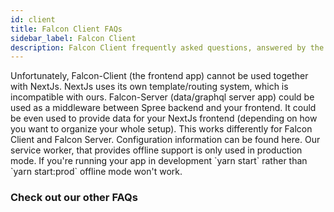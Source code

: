 ```yaml
---
id: client
title: Falcon Client FAQs
sidebar_label: Falcon Client
description: Falcon Client frequently asked questions, answered by the DEITY team.
---
```



<Accordion title="Can I use NextJS">
  Unfortunately, Falcon-Client (the frontend app) cannot be used together with NextJs.  NextJs uses its own template/routing system, which is incompatible with ours.  Falcon-Server (data/graphql server app) could be used as a middleware between Spree backend and your frontend. It could be even used to provide data for your NextJs frontend (depending on how you want to organize your whole setup).
</Accordion>
<Accordion title="How can I access configuration values?">
  This works differently for Falcon Client and Falcon Server. Configuration information can be found <Link to="/docs/platform/configuration/overview">here</Link>.
</Accordion>
<Accordion title="Offline support doesn't seem to be working...">
  Our service worker, that provides offline support is only used in production mode. If you're running your app in development `yarn start` rather than `yarn start:prod` offline mode won't work. 
</Accordion>

### Check out our other FAQs
<Categories />
